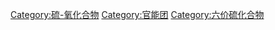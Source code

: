 {{Commonscat|Sulfuryl compounds}}

[[Category:硫-氧化合物|Category:硫-氧化合物]]
[[Category:官能团|Category:官能团]]
[[Category:六价硫化合物|Category:六价硫化合物]]